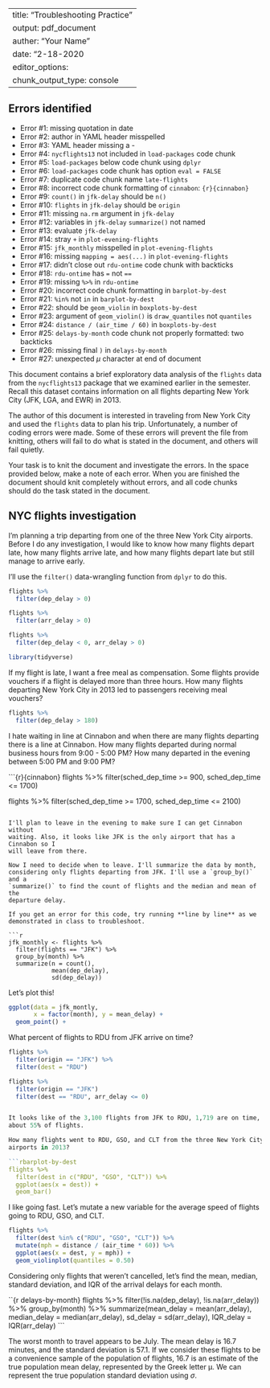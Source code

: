 --
title: "Troubleshooting Practice"
output: pdf_document
auther: "Your Name"
date: "2-18-2020
editor_options: 
  chunk_output_type: console
---

## Errors identified

- Error #1: missing quotation in date
- Error #2: author in YAML header misspelled
- Error #3: YAML header missing a -
- Error #4: `nycflights13` not included in `load-packages` code chunk
- Error #5: `load-packages` below code chunk using `dplyr`
- Error #6: `load-packages` code chunk has option `eval = FALSE`
- Error #7: duplicate code chunk name `late-flights`
- Error #8: incorrect code chunk formatting of `cinnabon`: `{r}{cinnabon}`
- Error #9: `count()` in `jfk-delay` should be `n()`
- Error #10: `flights` in `jfk-delay` should be `origin`
- Error #11: missing `na.rm` argument in `jfk-delay`
- Error #12: variables in `jfk-delay` `summarize()` not named
- Error #13: evaluate `jfk-delay`
- Error #14: stray `+` in `plot-evening-flights`
- Error #15: `jfk_monthly` misspelled in `plot-evening-flights`
- Error #16: missing `mapping = aes(...)` in `plot-evening-flights` 
- Error #17: didn't close out `rdu-ontime` code chunk with backticks
- Error #18: `rdu-ontime` has `=` not `==`
- Error #19: missing `%>%` in `rdu-ontime`
- Error #20: incorrect code chunk formatting in `barplot-by-dest`
- Error #21: `%in%` not `in` in `barplot-by-dest`
- Error #22: should be `geom_violin` in `boxplots-by-dest`
- Error #23: argument of `geom_violin()` is `draw_quantiles` not `quantiles`
- Error #24: `distance / (air_time / 60)` in `boxplots-by-dest`
- Error #25: `delays-by-month` code chunk not properly formatted: two backticks
- Error #26: missing final `)` in `delays-by-month`
- Error #27: unexpected $\mu$ character at end of document

This document contains a brief exploratory data analysis of the `flights` 
data from the `nycflights13` package that we examined earlier in the semester.
Recall this dataset contains information on all flights departing New York City
(JFK, LGA, and EWR) in 2013.

The author of this document is interested in traveling from New York City 
and used the `flights` data to plan his trip. Unfortunately, a number of coding
errors were made. Some of these errors will prevent the file from knitting,
others will fail to do what is stated in the document, and others will fail 
quietly.

Your task is to knit the document and investigate the errors. In the space
provided below, make a note of each error. When you are finished the document 
should knit completely without errors, and all code chunks should do the task 
stated in the document. 

## NYC flights investigation

I'm planning a trip departing from one of the three New York City airports. 
Before I do any investigation, I would like to know how many flights depart 
late, how many flights arrive late, and how many flights depart late but still
manage to arrive early.

I'll use the `filter()` data-wrangling function from `dplyr` to do this.

```r
flights %>%
  filter(dep_delay > 0)

flights %>%
  filter(arr_delay > 0)

flights %>%
  filter(dep_delay < 0, arr_delay > 0)
```

```r
library(tidyverse)
```


If my flight is late, I want a free meal as compensation. Some flights provide
vouchers if a flight is delayed more than three hours. How many flights 
departing New York City in 2013 led to passengers receiving meal vouchers? 

```r
flights %>%
  filter(dep_delay > 180)
```

I hate waiting in line at Cinnabon and when there are many flights departing 
there is a line at Cinnabon. How many flights departed during normal business
hours from 9:00 - 5:00 PM? How many departed in the evening between 5:00 PM
and 9:00 PM?

```{r}{cinnabon}
flights %>%
  filter(sched_dep_time >= 900, sched_dep_time <= 1700)

flights %>%
  filter(sched_dep_time >= 1700, sched_dep_time <= 2100)
```

I'll plan to leave in the evening to make sure I can get Cinnabon without 
waiting. Also, it looks like JFK is the only airport that has a Cinnabon so I 
will leave from there.

Now I need to decide when to leave. I'll summarize the data by month,
considering only flights departing from JFK. I'll use a `group_by()` and a
`summarize()` to find the count of flights and the median and mean of the
departure delay.

If you get an error for this code, try running **line by line** as we 
demonstrated in class to troubleshoot.

```r
jfk_monthly <- flights %>%
  filter(flights == "JFK") %>%
  group_by(month) %>%
  summarize(n = count(),
            mean(dep_delay),
            sd(dep_delay))
```

Let's plot this!

```r
ggplot(data = jfk_montly, 
       x = factor(month), y = mean_delay) + 
  geom_point() +
```

What percent of flights to RDU from JFK arrive on time? 

```r
flights %>%
  filter(origin == "JFK") %>%
  filter(dest = "RDU")

flights %>%
  filter(origin == "JFK")
  filter(dest == "RDU", arr_delay <= 0)


It looks like of the 3,100 flights from JFK to RDU, 1,719 are on time, so 
about 55% of flights.

How many flights went to RDU, GSO, and CLT from the three New York City 
airports in 2013? 

```rbarplot-by-dest
flights %>%
  filter(dest in c("RDU", "GSO", "CLT")) %>%
  ggplot(aes(x = dest)) + 
  geom_bar()
```

I like going fast. Let's mutate a new variable for the average speed of flights
going to RDU, GSO, and CLT.

```r
flights %>%
  filter(dest %in% c("RDU", "GSO", "CLT")) %>%
  mutate(mph = distance / (air_time * 60)) %>%
  ggplot(aes(x = dest, y = mph)) + 
  geom_violinplot(quantiles = 0.50)
```

Considering only flights that weren't cancelled, let's find the mean, median, 
standard deviation, and IQR of the arrival delays for each month.


``{r delays-by-month}
flights %>%
  filter(!is.na(dep_delay), !is.na(arr_delay)) %>%
group_by(month) %>%
  summarize(mean_delay = mean(arr_delay),
            median_delay = median(arr_delay),
            sd_delay = sd(arr_delay),
            IQR_delay = IQR(arr_delay)
```

The worst month to travel appears to be July. The mean delay is 16.7 
minutes, and the standard deviation is 57.1. If we consider these flights to 
be a convenience sample of the population of flights, 16.7 is an estimate of the
true population mean delay, represented by the Greek letter μ. We can represent
the true population standard deviation using $\sigma$.

